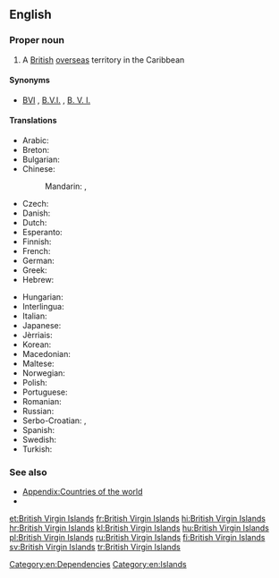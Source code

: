 ==English==

{{wikipedia}}

===Proper noun===
{{en-proper noun|head=[[British]] [[Virgin Islands]]}}

# A [[British]] [[overseas]] territory in the Caribbean

====Synonyms====
* [[BVI]] , [[B.V.I.]] , [[B. V. I.]] {{qualifier|abbreviations}}

====Translations====
{{trans-top|a British overseas territory in the Caribbean}}
* Arabic: {{t|ar|الجزر العذراء البريطانية|f-p|tr=al-júzur al-3adhraa' al-bariTaníyya}}
* Breton: {{t|br|Inizi Gwerc'h Breizh-Veur}}
* Bulgarian: {{t|bg|Вирджиски острови|sc=Cyrl}}
* Chinese:
*: Mandarin: {{t+|cmn|英屬維爾京群島|sc=Hani}}, {{t|cmn|英属维尔京群岛|tr=Yīng shǔ Wéi'ěrjīng qúndǎo|sc=Hani}}
* Czech: {{t|cs|Britské Panenské ostrovy|m-p}}
* Danish: {{t|da|Britiske Jomfruøer}}
* Dutch: {{t|nl|Britse Maagdeneilanden}}
* Esperanto: {{t|eo|Britaj Virgulininsuloj}}
* Finnish: {{t|fi|Brittiläiset Neitsytsaaret}}
* French: {{t|fr|Îles Vierges britanniques|f-p}}
* German: {{t|de|Britische Jungferninseln|f-p}}
* Greek: {{t|el|Βρετανικές Παρθένοι Νήσοι}}
* Hebrew: {{t|he|איי הבתולה הבריטיים|p|tr=Iyey ha-btula ha-britiyim|sc=Hebr}}
{{trans-mid}}
* Hungarian: {{t+|hu|Brit Virgin-szigetek}}
* Interlingua: {{t|ia|Insulas Virgine britannic}}
* Italian: {{t|it|Isole Vergini britanniche}}
* Japanese: {{t|ja|英領ヴァージン諸島|tr=Ei-ryō Vājin-shotō|sc=Jpan}}
* Jèrriais: {{t|roa-jer|Îles Vièrges Britanniques|f-p}}
* Korean: {{t|ko|영국령 버진아일랜드|tr=Yeong-gunnyeong Beojin-aillaendeu|sc=Kore}}
* Macedonian: {{t|mk|Британски Девствени Острови|m-p|tr=Brítanski Dévstveni Óstrovi}}
* Maltese: {{t-check|mt|il-Gżejjer Britaniċi Verġini}}
* Norwegian: {{t|no|Britiske Jomfruøyer}}
* Polish: {{t+|pl|Brytyjskie Wyspy Dziewicze|f-p}}
* Portuguese: {{t+|pt|Ilhas Virgens Britânicas|f-p}}
* Romanian: {{t|ro|Insulele Virgine Britanice}}
* Russian: {{t|ru|Бритaнскиe Виргинские острова|m-p|tr=Británskije Virgínskije óstrova}}
* Serbo-Croatian: {{t|sh|Britanski Djevičanski otoci}}, {{t|sh|Britanska Djevičanska Ostrva}}
* Spanish: {{t+|es|Islas Vírgenes Británicas|f-p}}
* Swedish: {{t+|sv|Brittiska Jungfruöarna}}
* Turkish: {{t|tr|Birleşik Krallık Virgin Adaları}}
{{trans-bottom}}

===See also===
* [[Appendix:Countries of the world]]
* {{pedia}}

[[Category:en:Dependencies]]
[[Category:en:Islands]]

[[et:British Virgin Islands]]
[[fr:British Virgin Islands]]
[[hi:British Virgin Islands]]
[[hr:British Virgin Islands]]
[[kl:British Virgin Islands]]
[[hu:British Virgin Islands]]
[[pl:British Virgin Islands]]
[[ru:British Virgin Islands]]
[[fi:British Virgin Islands]]
[[sv:British Virgin Islands]]
[[tr:British Virgin Islands]]